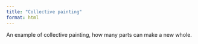 ```yaml
---
title: "Collective painting"
format: html
---
```


An example of collective painting, how many parts can make a new whole.
